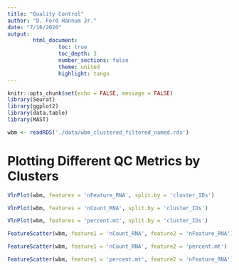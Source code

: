 ```yaml
---
title: "Quality Control"
author: "D. Ford Hannum Jr."
date: "7/16/2020"
output: 
        html_document:
                toc: true
                toc_depth: 3
                number_sections: false
                theme: united
                highlight: tango
---
```


```r
knitr::opts_chunk$set(echo = FALSE, message = FALSE)
library(Seurat)
library(ggplot2)
library(data.table)
library(MAST)
```


```r

wbm <- readRDS('./data/wbm_clustered_filtered_named.rds')

```


# Plotting Different QC Metrics by Clusters

```r
VlnPlot(wbm, features = 'nFeature_RNA', split.by = 'cluster_IDs')

VlnPlot(wbm, features = 'nCount_RNA', split.by = 'cluster_IDs')

VlnPlot(wbm, features = 'percent.mt', split.by = 'cluster_IDs')

```

```r
FeatureScatter(wbm, feature1 = 'nCount_RNA', feature2 = 'nFeature_RNA')

FeatureScatter(wbm, feature1 = 'nCount_RNA', feature2 = 'percent.mt')

FeatureScatter(wbm, feature1 = 'percent.mt', feature2 = 'nFeature_RNA')
```

